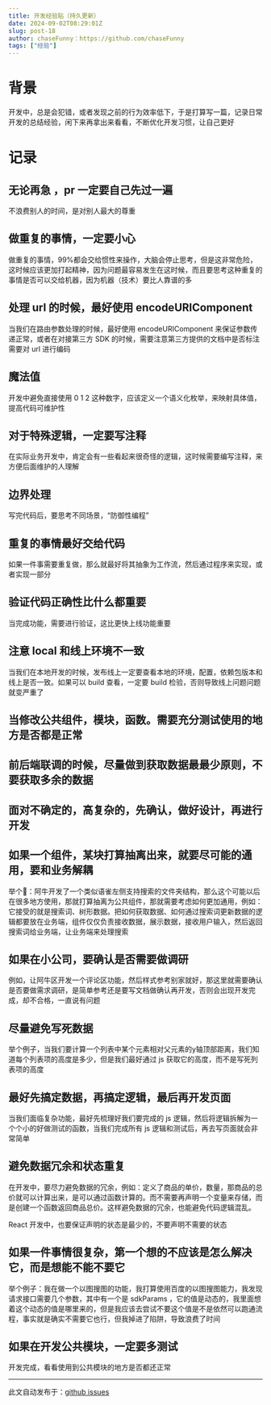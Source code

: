 ```yaml
---
title: 开发经验贴（持久更新）
date: 2024-09-02T08:29:01Z
slug: post-18
author: chaseFunny：https://github.com/chaseFunny
tags: ["经验"]
---
```


# 背景
开发中，总是会犯错，或者发现之前的行为效率低下，于是打算写一篇，记录日常开发的总结经验，闲下来再拿出来看看，不断优化开发习惯，让自己更好
# 记录

## 无论再急 ，pr 一定要自己先过一遍

不浪费别人的时间，是对别人最大的尊重

## 做重复的事情，一定要小心

做重复的事情，99%都会交给惯性来操作，大脑会停止思考，但是这非常危险，这时候应该更加打起精神，因为问题最容易发生在这时候，而且要思考这种重复的事情是否可以交给机器，因为机器（技术）要比人靠谱的多

##  处理 url 的时候，最好使用 encodeURIComponent

当我们在路由参数处理的时候，最好使用 encodeURIComponent 来保证参数传递正常，或者在对接第三方 SDK 的时候，需要注意第三方提供的文档中是否标注需要对 url 进行编码

## 魔法值

开发中避免直接使用 0 1 2 这种数字，应该定义一个语义化枚举，来映射具体值，提高代码可维护性

## 对于特殊逻辑，一定要写注释

在实际业务开发中，肯定会有一些看起来很奇怪的逻辑，这时候需要编写注释，来方便后面维护的人理解

## 边界处理

写完代码后，要思考不同场景，“防御性编程”

##  重复的事情最好交给代码

如果一件事需要重复做，那么就最好将其抽象为工作流，然后通过程序来实现，或者实现一部分

## 验证代码正确性比什么都重要

当完成功能，需要进行验证，这比更快上线功能重要

## 注意 local 和线上环境不一致

当我们在本地开发的时候，发布线上一定要查看本地的环境，配置，依赖包版本和线上是否一致。如果可以 build 查看，一定要 build 检验，否则导致线上问题问题就变严重了

## 当修改公共组件，模块，函数。需要充分测试使用的地方是否都是正常

## 前后端联调的时候，尽量做到获取数据最最少原则，不要获取多余的数据

## 面对不确定的，高复杂的，先确认，做好设计，再进行开发

## 如果一个组件，某块打算抽离出来，就要尽可能的通用，要和业务解耦

举个🌰：阿牛开发了一个类似语雀左侧支持搜索的文件夹结构，那么这个可能以后在很多地方使用，那就打算抽离为公共组件，那就需要考虑如何更加通用，例如：它接受的就是搜索词、树形数据。把如何获取数据、如何通过搜索词更新数据的逻辑都要放在业务端，组件仅仅负责接收数据，展示数据，接收用户输入，然后返回搜索词给业务端，让业务端来处理搜索

## 如果在小公司，要确认是否需要做调研
例如，让阿牛区开发一个评论区功能，然后样式参考别家就好，那这里就需要确认是否要做需求调研，是简单参考还是要写文档做确认再开发，否则会出现开发完成，却不合格，一直说有问题

## 尽量避免写死数据
举个例子，当我们要计算一个列表中某个元素相对父元素的y轴顶部距离，我们知道每个列表项的高度是多少，但是我们最好通过 js 获取它的高度，而不是写死列表项的高度

## 最好先搞定数据，再搞定逻辑，最后再开发页面
当我们面临复杂功能，最好先梳理好我们要完成的 js 逻辑，然后将逻辑拆解为一个个小的好做测试的函数，当我们完成所有 js 逻辑和测试后，再去写页面就会非常简单

## 避免数据冗余和状态重复

在开发中，要尽力避免数据的冗余，例如：定义了商品的单价，数量，那商品的总价就可以计算出来，是可以通过函数计算的。而不需要再声明一个变量来存储，而是创建一个函数返回商品总价。这样避免数据的冗余，也能避免代码逻辑混乱。

React 开发中，也要保证声明的状态是最少的，不要声明不需要的状态

## 如果一件事情很复杂，第一个想的不应该是怎么解决它，而是想能不能不要它
举个例子：我在做一个以图搜图的功能，我打算使用百度的以图搜图能力，我发现请求接口需要几个参数，其中有一个是 sdkParams ，它的值是动态的，我里面想着这个动态的值是哪里来的，但是我应该去尝试不要这个值是不是依然可以跑通流程，事实就是确实不需要它也行，但我掉进了陷阱，导致浪费了时间

## 如果在开发公共模块，一定要多测试

开发完成，看看使用到公共模块的地方是否都还正常

---
此文自动发布于：<a href="https://github.com/coderPerseus/blog/issues/18" target="_blank">github issues</a>
